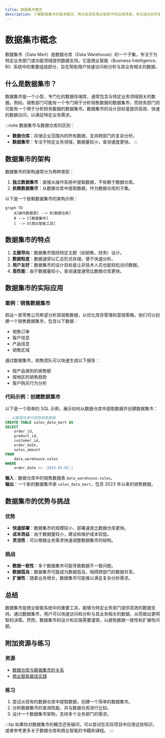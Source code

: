 ```yaml
---
title: 数据集市概念
description: 了解数据集市的基本概念、特点及其在商业智能中的应用场景。本文适合初学者，将逐步讲解数据集市的定义、架构和实际案例。
---
```


# 数据集市概念

数据集市（Data Mart）是数据仓库（Data Warehouse）的一个子集，专注于为特定业务部门或功能领域提供数据支持。它是商业智能（Business Intelligence, BI）系统中的重要组成部分，旨在帮助用户快速访问和分析与其业务相关的数据。

## 什么是数据集市？

数据集市是一个小型、专门化的数据存储库，通常包含与特定业务领域相关的数据。例如，销售部门可能有一个专门用于分析销售数据的数据集市，而财务部门则可能有一个用于分析财务数据的数据集市。数据集市的设计目标是提供高效、快速的数据访问，以满足特定业务需求。

:::note
数据集市与数据仓库的区别：
- **数据仓库**：存储企业范围内的所有数据，支持跨部门的复杂分析。
- **数据集市**：专注于特定业务领域，数据量较小，查询速度更快。
:::

## 数据集市的架构

数据集市的架构通常分为两种类型：
1. **独立数据集市**：直接从操作系统中提取数据，不依赖于数据仓库。
2. **依赖数据集市**：从数据仓库中提取数据，作为数据仓库的子集。

以下是一个依赖数据集市的架构示例：

```mermaid
graph TD
    A[操作数据源] --> B[数据仓库]
    B --> C[数据集市]
    C --> D[商业智能工具]
```

## 数据集市的特点

1. **主题导向**：数据集市围绕特定主题（如销售、财务）设计。
2. **数据粒度**：数据通常以汇总形式存储，便于快速分析。
3. **用户友好**：数据集市的设计目标是让非技术人员也能轻松访问数据。
4. **高性能**：由于数据量较小，查询速度通常比数据仓库更快。

## 数据集市的实际应用

### 案例：销售数据集市

假设一家零售公司希望分析其销售数据，以优化库存管理和营销策略。他们可以创建一个销售数据集市，包含以下数据：
- 销售订单
- 客户信息
- 产品信息
- 销售区域

通过数据集市，销售团队可以快速生成以下报告：
- 按产品类别的销售额
- 按地区的销售趋势
- 客户购买行为分析

### 代码示例：创建数据集市

以下是一个简单的 SQL 示例，展示如何从数据仓库中提取数据并创建数据集市：

```sql
-- 从数据仓库中提取销售数据
CREATE TABLE sales_data_mart AS
SELECT 
    order_id,
    product_id,
    customer_id,
    order_date,
    sales_amount
FROM 
    data_warehouse.sales
WHERE 
    order_date >= '2023-01-01';
```

**输入**：数据仓库中的销售数据表 `data_warehouse.sales`。<br />
**输出**：一个新的数据集市表 `sales_data_mart`，包含 2023 年以来的销售数据。

## 数据集市的优势与挑战

### 优势
- **快速部署**：数据集市的规模较小，部署速度比数据仓库更快。
- **成本效益**：由于数据量较小，建设和维护成本较低。
- **灵活性**：可以根据业务需求快速调整数据集市的结构。

### 挑战
- **数据一致性**：多个数据集市可能导致数据不一致问题。
- **数据孤岛**：数据集市可能成为数据孤岛，阻碍跨部门的数据共享。
- **扩展性**：随着业务增长，数据集市可能难以满足复杂分析需求。

## 总结

数据集市是商业智能系统中的重要工具，能够为特定业务部门提供高效的数据支持。通过数据集市，用户可以快速访问和分析与其业务相关的数据，从而做出更明智的决策。然而，数据集市的设计和实施需要谨慎，以避免数据一致性和扩展性问题。

## 附加资源与练习

### 资源
- [数据仓库与数据集市的关系](https://www.example.com/data-warehouse-vs-data-mart)
- [商业智能最佳实践](https://www.example.com/bi-best-practices)

### 练习
1. 尝试从现有的数据仓库中提取数据，创建一个简单的数据集市。
2. 分析数据集市的查询性能，并与数据仓库进行比较。
3. 设计一个数据集市架构，支持多个业务部门的需求。

:::tip
如果你对数据集市的概念还有疑问，可以尝试在实际项目中应用这些知识，或者参考更多关于数据仓库和商业智能的书籍和课程。
:::